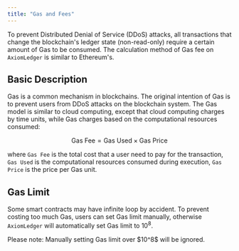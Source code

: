 ```yaml
---
title: "Gas and Fees"
---
```


To prevent Distributed Denial of Service (DDoS) attacks, all transactions that change the blockchain's ledger state (non-read-only) require a certain amount of Gas to be consumed. The calculation method of Gas fee on `AxiomLedger` is similar to Ethereum's.

## Basic Description

Gas is a common mechanism in blockchains. The original intention of Gas is to prevent users from DDoS attacks on the blockchain system. The Gas model is similar to cloud computing, except that cloud computing charges by time
units, while Gas charges based on the computational resources consumed:

$$\text{Gas Fee}=\text{Gas Used} \times \text{Gas Price}$$

where `Gas Fee` is the total cost that a user need to pay for the transaction, `Gas Used` is the computational resources
consumed during execution, `Gas Price` is the price per Gas unit.

## Gas Limit

Some smart contracts may have infinite loop by accident. To prevent costing too much Gas, users can set Gas limit manually,
otherwise `AxiomLedger` will automatically set Gas limit to $10^8$.

<Warning>
  Please note: Manually setting Gas limit over $10^8$ will be ignored.
</Warning>
